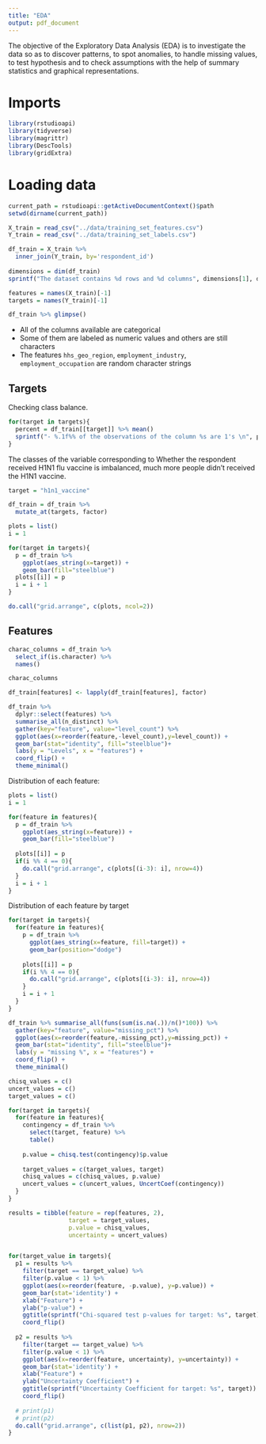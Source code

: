 ```yaml
---
title: "EDA"
output: pdf_document
---
```


The objective of the Exploratory Data Analysis (EDA) is to investigate the data so as to discover patterns, to spot anomalies, to handle missing values, to test hypothesis and to check assumptions with the help of summary statistics and graphical representations. 

# Imports

```r
library(rstudioapi)
library(tidyverse)
library(magrittr)
library(DescTools)
library(gridExtra)
```


# Loading data

```r
current_path = rstudioapi::getActiveDocumentContext()$path 
setwd(dirname(current_path))

X_train = read_csv("../data/training_set_features.csv")
Y_train = read_csv("../data/training_set_labels.csv")

df_train = X_train %>% 
  inner_join(Y_train, by='respondent_id')
  
dimensions = dim(df_train)
sprintf("The dataset contains %d rows and %d columns", dimensions[1], dimensions[2]) %>% cat()

features = names(X_train)[-1]
targets = names(Y_train)[-1]
```

```r
df_train %>% glimpse()
```

- All of the columns available are categorical
- Some of them are labeled as numeric values and others are still characters
- The features `hhs_geo_region`, `employment_industry`, `employment_occupation` are random character strings

## Targets

Checking class balance.

```r
for(target in targets){
  percent = df_train[[target]] %>% mean()
  sprintf("- %.1f%% of the observations of the column %s are 1's \n", percent * 100, target) %>% cat()
}
```

The classes of the variable corresponding to Whether the respondent received H1N1 flu vaccine is imbalanced, much more people didn't received the H1N1 vaccine. 

```r
target = "h1n1_vaccine"

df_train = df_train %>% 
  mutate_at(targets, factor)

plots = list()
i = 1

for(target in targets){
  p = df_train %>% 
    ggplot(aes_string(x=target)) +
    geom_bar(fill="steelblue")
  plots[[i]] = p 
  i = i + 1
}

do.call("grid.arrange", c(plots, ncol=2))
```

## Features

```r
charac_columns = df_train %>% 
  select_if(is.character) %>% 
  names()

charac_columns
```

```r
df_train[features] <- lapply(df_train[features], factor) 

df_train %>% 
  dplyr::select(features) %>% 
  summarise_all(n_distinct) %>% 
  gather(key="feature", value="level_count") %>% 
  ggplot(aes(x=reorder(feature,-level_count),y=level_count)) +
  geom_bar(stat="identity", fill="steelblue")+
  labs(y = "Levels", x = "features") +
  coord_flip() +
  theme_minimal()
```

Distribution of each feature:

```r
plots = list()
i = 1

for(feature in features){
  p = df_train %>% 
    ggplot(aes_string(x=feature)) +
    geom_bar(fill="steelblue") 
  
  plots[[i]] = p 
  if(i %% 4 == 0){
    do.call("grid.arrange", c(plots[(i-3): i], nrow=4))
  }
  i = i + 1
}
```

Distribution of each feature by target

```r
for(target in targets){
  for(feature in features){
    p = df_train %>% 
      ggplot(aes_string(x=feature, fill=target)) +
      geom_bar(position="dodge")
    
    plots[[i]] = p 
    if(i %% 4 == 0){
      do.call("grid.arrange", c(plots[(i-3): i], nrow=4))
    }
    i = i + 1
  }
}
```

```r
df_train %>% summarise_all(funs(sum(is.na(.))/n()*100)) %>% 
  gather(key="feature", value="missing_pct") %>% 
  ggplot(aes(x=reorder(feature,-missing_pct),y=missing_pct)) +
  geom_bar(stat="identity", fill="steelblue")+
  labs(y = "missing %", x = "features") +
  coord_flip() +
  theme_minimal()
```

```r
chisq_values = c()
uncert_values = c()
target_values = c()

for(target in targets){
  for(feature in features){
    contingency = df_train %>% 
      select(target, feature) %>% 
      table() 
  
    p.value = chisq.test(contingency)$p.value
    
    target_values = c(target_values, target)
    chisq_values = c(chisq_values, p.value)
    uncert_values = c(uncert_values, UncertCoef(contingency))
  }
}

results = tibble(feature = rep(features, 2),
                 target = target_values,
                 p.value = chisq_values,
                 uncertainty = uncert_values)


for(target_value in targets){
  p1 = results %>%
    filter(target == target_value) %>% 
    filter(p.value < 1) %>% 
    ggplot(aes(x=reorder(feature, -p.value), y=p.value)) +
    geom_bar(stat='identity') + 
    xlab("Feature") + 
    ylab("p-value") +
    ggtitle(sprintf("Chi-squared test p-values for target: %s", target)) +
    coord_flip()
  
  p2 = results %>%
    filter(target == target_value) %>% 
    filter(p.value < 1) %>% 
    ggplot(aes(x=reorder(feature, uncertainty), y=uncertainty)) +
    geom_bar(stat='identity') + 
    xlab("Feature") + 
    ylab("Uncertainty Coefficient") +
    ggtitle(sprintf("Uncertainty Coefficient for target: %s", target)) +
    coord_flip()
  
  # print(p1)
  # print(p2)
  do.call("grid.arrange", c(list(p1, p2), nrow=2))
}
```


















